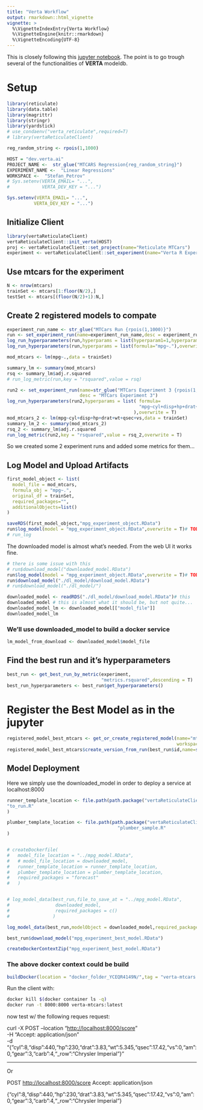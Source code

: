 ```yaml
---
title: "Verta Workflow"
output: rmarkdown::html_vignette
vignette: >
  %\VignetteIndexEntry{Verta Workflow}
  %\VignetteEngine{knitr::rmarkdown}
  %\VignetteEncoding{UTF-8}
---
```


This is closely following this [jupyter notebook](https://github.com/VertaAI/modeldb/blob/master/client/workflows/demos/dataset-registry-endpoint.ipynb).
The point is to go trough several of the functionalities of __VERTA__ modeldb.

# Setup
```r
library(reticulate)
library(data.table)
library(magrittr)
library(stringr)
library(yardstick)
# use_condaenv("verta_reticulate",required=T)
# library(vertaReticulateClient)
```

```r
reg_random_string <- rpois(1,1000)

HOST = "dev.verta.ai"
PROJECT_NAME <-  str_glue("MTCARS Regression{reg_random_string}")
EXPERIMENT_NAME <-  "Linear Regressions"
WORKSPACE <-  "Stefan_Petrov"
# Sys.setenv(VERTA_EMAIL= "...",
#            VERTA_DEV_KEY = "...")

Sys.setenv(VERTA_EMAIL= "...",
          VERTA_DEV_KEY = "...")
```

## Initialize Client

```r
library(vertaReticulateClient)
vertaReticulateClient::init_verta(HOST)
proj <- vertaReticulateClient::set_project(name="Reticulate MTCars")
experiment <- vertaReticulateClient::set_experiment(name="Verta R Experiment")
```

## Use mtcars for the experiment

```r
N <- nrow(mtcars)
trainSet <- mtcars[1:floor(N/2),]
testSet <- mtcars[(floor(N/2)+1):N,]
```

## Create 2 registered models to compate

```r
experiment_run_name <- str_glue("MTCars Run {rpois(1,1000)}")
run <- set_experiment_run(name=experiment_run_name,desc = experiment_run_name)
log_run_hyperparameters(run,hyperparams = list(hyperparam1=1,hyperparam2=2),overwrite = T)
log_run_hyperparameters(run,hyperparams = list(formula="mpg~."),overwrite = T)

mod_mtcars <- lm(mpg~.,data = trainSet)

summary_lm <- summary(mod_mtcars)
rsq <- summary_lm$adj.r.squared
# run_log_metric(run,key = "rsquared",value = rsq)

```

```r
run2 <- set_experiment_run(name=str_glue("MTCars Experiment 3 {rpois(1,10000)}"),
                           desc = "MTCars Experiment 3")
log_run_hyperparameters(run2,hyperparams = list( formula=
                                                 "mpg~cyl+disp+hp+drat+wt+qsec+vs"
                                               ),overwrite = T)
mod_mtcars_2 <- lm(mpg~cyl+disp+hp+drat+wt+qsec+vs,data = trainSet)
summary_lm_2 <- summary(mod_mtcars_2)
rsq_2 <- summary_lm$adj.r.squared
run_log_metric(run2,key = "rsquared",value = rsq_2,overwrite = T)

```

So we created some 2 experiment runs and added some metrics for them...

## Log Model and Upload Artifacts

```r
first_model_object <- list(
  model_file = mod_mtcars,
  formula_obj = "mpg~.",
  original_df = trainSet,
  required_packages="",
  additionalObjects=list()
)

saveRDS(first_model_object,"mpg_experiment_object.RData")
run$log_model(model = "mpg_experiment_object.RData",overwrite = T)# TODO- add
# run_log
```

The downloaded model is almost what's needed. From the web UI it works fine.

```r
# there is some issue with this
# run$download_model("downloaded_model.RData")
run$log_model(model = "mpg_experiment_object.RData",overwrite = T)# TODO- add
run$download_model("./dl_model/download_model.RData")
# run$download_model("./dl_model/")

downloaded_model <- readRDS("./dl_model/download_model.RData")# this
downloaded_model # this is almost what it should be, but not quite...
downloaded_model_lm <- downloaded_model[["model_file"]]
downloaded_model_lm

```

### We'll use downloaded_model to build a docker service

```r
lm_model_from_download <- downloaded_model$model_file
```

## Find the best run and it's hyperparameters

```r
best_run <- get_best_run_by_metric(experiment,
                                   "metrics.rsquared",descending = T)
best_run_hyperparameters <- best_run$get_hyperparameters()
```

# Register the Best Model as in the jupyter

```r

registered_model_best_mtcars <- get_or_create_registered_model(name="mtcars_best",
                                                               workspace = WORKSPACE)
registered_model_best_mtcars$create_version_from_run(best_run$id,name=str_glue("best_model_{rpois(1,10000)}"))
```

## Model Deployment

Here we simply use the downloaded_model in order to deploy a service at localhost:8000

```r

runner_template_location <- file.path(path.package("vertaReticulateClient"),
"to_run.R"
)

plumber_template_location <- file.path(path.package("vertaReticulateClient"),
                                         "plumber_sample.R"
)


# createDockerfile(
#   model_file_location = "../mpg_model.RData",
#   # model_file_location = downloaded_model, 
#   runner_template_location = runner_template_location,
#   plumber_template_location = plumber_template_location,
#   required_packages = "forecast"
#   )


# log_model_data(best_run,file_to_save_at = "../mpg_model.RData",
#                 downloaded_model,
#                 required_packages = c()
#                )

log_model_data(best_run,modelObject = downloaded_model,required_packages = c())

best_run$download_model("mpg_experiment_best_model.RData")


```


```r
createDockerContextZip("mpg_experiment_best_model.RData")
```



### The above docker context could be build

```r
buildDocker(location = "docker_folder_YCEQR4149N/",tag = "verta-mtcars:latest")
```

Run the client with:
```bash
docker kill $(docker container ls -q)
docker run -t 8000:8000 verta-mtcars:latest

```

now test w/ the following reques request:

curl -X POST --location "<http://localhost:8000/score>"\
-H "Accept: application/json"\
-d "{"cyl":8,"disp":440,"hp":230,"drat":3.83,"wt":5.345,"qsec":17.42,"vs":0,"am":0,"gear":3,"carb":4,"\_row":"Chrysler Imperial"}"

------------------------------------------------------------------------

Or

POST <http://localhost:8000/score> Accept: application/json

{"cyl":8,"disp":440,"hp":230,"drat":3.83,"wt":5.345,"qsec":17.42,"vs":0,"am":0,"gear":3,"carb":4,"\_row":"Chrysler Imperial"}
